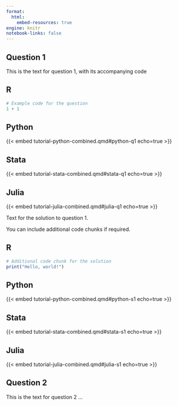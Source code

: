 ```yaml
---
format:
  html:
    embed-resources: true
engine: knitr
notebook-links: false
---
```


## Question 1

This is the text for question 1, with its accompanying code 

::: {.panel-tabset .nav-pills}

## R

```r
# Example code for the question
1 + 1
```

## Python

{{< embed tutorial-python-combined.qmd#python-q1 echo=true >}}

## Stata

{{< embed tutorial-stata-combined.qmd#stata-q1 echo=true >}}

## Julia

{{< embed tutorial-julia-combined.qmd#julia-q1 echo=true >}}

:::

:::: {.content-visible when-profile="combined-solutions"}
Text for the solution to question 1.

You can include additional code chunks if required.

::: {.panel-tabset .nav-pills}

## R

```r
# Additional code chunk for the solution
print("Hello, world!")
```

## Python

{{< embed tutorial-python-combined.qmd#python-s1 echo=true >}}

## Stata

{{< embed tutorial-stata-combined.qmd#stata-s1 echo=true >}}

## Julia

{{< embed tutorial-julia-combined.qmd#julia-s1 echo=true >}}

:::
::::

## Question 2

This is the text for question 2 ...
